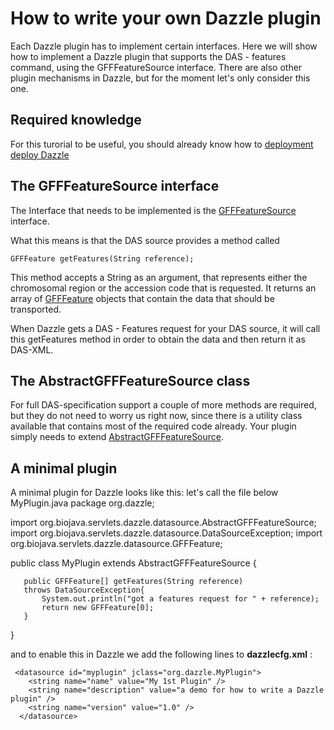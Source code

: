 =How to write your own Dazzle plugin=

Each Dazzle plugin has to implement certain interfaces.
Here we will show how to implement a Dazzle plugin that supports the DAS - features command, using the GFFFeatureSource interface. There are also other plugin mechanisms in Dazzle, but for the moment let's only consider this one.

== Required knowledge ==
For this turorial to be useful, you should already know how to [[Dazzle:deploy|deployment deploy Dazzle]]

== The GFFFeatureSource interface ==
The Interface that needs to be implemented is the [http://www.derkholm.net/svn/repos/dazzle/trunk/src/org/biojava/servlets/dazzle/datasource/GFFFeatureSource.java GFFFeatureSource] interface.

What this means is that the DAS source provides a method called

 GFFFeature getFeatures(String reference);

This method accepts a String as an argument, that represents either the chromosomal region or the accession code that is requested. It returns an array of [http://www.derkholm.net/svn/repos/dazzle/trunk/src/org/biojava/servlets/dazzle/datasource/GFFFeature.java GFFFeature] objects that contain the data that should be transported.

When Dazzle gets a DAS - Features request for your DAS source, it will call this getFeatures method in order to obtain the 
data and then return it as DAS-XML.

== The AbstractGFFFeatureSource class ==
For full DAS-specification support a couple of more methods are required, but they do not need to worry us right now, since there is a utility class available that contains most of the required code already. Your plugin simply needs to extend [http://www.derkholm.net/svn/repos/dazzle/trunk/src/org/biojava/servlets/dazzle/datasource/AbstractGFFFeatureSource.java AbstractGFFFeatureSource].

== A minimal plugin ==

A minimal plugin for Dazzle looks like this: let's call the file below MyPlugin.java
<java>
package org.dazzle;

import org.biojava.servlets.dazzle.datasource.AbstractGFFFeatureSource;
import org.biojava.servlets.dazzle.datasource.DataSourceException;
import org.biojava.servlets.dazzle.datasource.GFFFeature;

public class MyPlugin extends AbstractGFFFeatureSource {

	public GFFFeature[] getFeatures(String reference) 
	throws DataSourceException{
		System.out.println("got a features request for " + reference);
		return new GFFFeature[0];
	}
}
</java>

and to enable this in Dazzle we add the following lines to '''dazzlecfg.xml''' :
<pre>
 <datasource id="myplugin" jclass="org.dazzle.MyPlugin">
    <string name="name" value="My 1st Plugin" />
    <string name="description" value="a demo for how to write a Dazzle plugin" />
    <string name="version" value="1.0" />
  </datasource>
</pre>